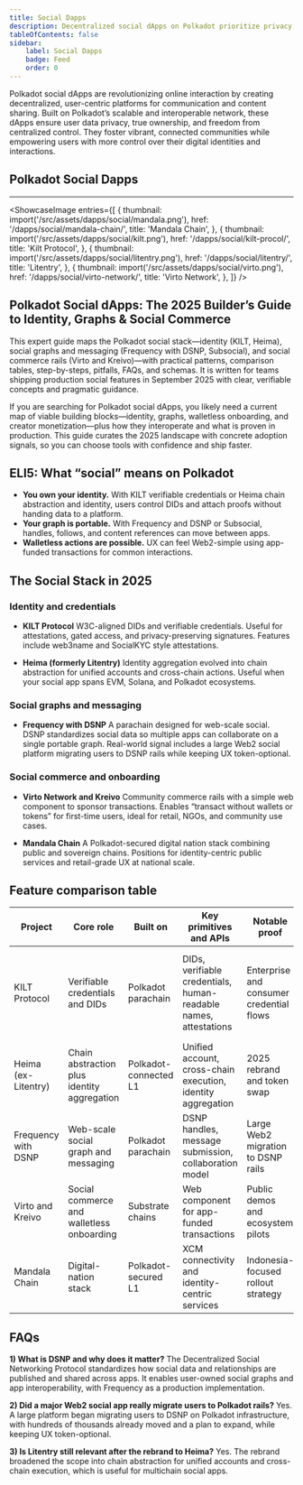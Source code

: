 ```yaml
---
title: Social Dapps 
description: Decentralized social dApps on Polkadot prioritize privacy, ownership, and freedom, transforming online interaction with scalable, user-centric platforms..
tableOfContents: false
sidebar: 
    label: Social Dapps
    badge: Feed
    order: 0
---
```




Polkadot social dApps are revolutionizing online interaction by creating decentralized, user-centric platforms for communication and content sharing. Built on Polkadot’s scalable and interoperable network, these dApps ensure user data privacy, true ownership, and freedom from centralized control. They foster vibrant, connected communities while empowering users with more control over their digital identities and interactions.

## Polkadot Social Dapps
----------------
<ShowcaseImage
  entries={[
    {
      thumbnail: import('/src/assets/dapps/social/mandala.png'),
      href: '/dapps/social/mandala-chain/',
      title: 'Mandala Chain',
      },
              {
      thumbnail: import('/src/assets/dapps/social/kilt.png'),
      href: '/dapps/social/kilt-procol/',
      title: 'Kilt Protocol',
    },
                  {
      thumbnail: import('/src/assets/dapps/social/litentry.png'),
      href: '/dapps/social/litentry/',
      title: 'Litentry',
    },
        {
      thumbnail: import('/src/assets/dapps/social/virto.png'),
      href: '/dapps/social/virto-network/',
      title: 'Virto Network',
      },
  ]}
/>

## Polkadot Social dApps: The 2025 Builder’s Guide to Identity, Graphs & Social Commerce
This expert guide maps the Polkadot social stack—identity (KILT, Heima), social graphs and messaging (Frequency with DSNP, Subsocial), and social commerce rails (Virto and Kreivo)—with practical patterns, comparison tables, step-by-steps, pitfalls, FAQs, and schemas. It is written for teams shipping production social features in September 2025 with clear, verifiable concepts and pragmatic guidance.

If you are searching for Polkadot social dApps, you likely need a current map of viable building blocks—identity, graphs, walletless onboarding, and creator monetization—plus how they interoperate and what is proven in production. This guide curates the 2025 landscape with concrete adoption signals, so you can choose tools with confidence and ship faster.

## ELI5: What “social” means on Polkadot
* **You own your identity.** With KILT verifiable credentials or Heima chain abstraction and identity, users control DIDs and attach proofs without handing data to a platform.
* **Your graph is portable.** With Frequency and DSNP or Subsocial, handles, follows, and content references can move between apps.
* **Walletless actions are possible.** UX can feel Web2-simple using app-funded transactions for common interactions.

## The Social Stack in 2025
### Identity and credentials
* **KILT Protocol**
  W3C-aligned DIDs and verifiable credentials. Useful for attestations, gated access, and privacy-preserving signatures. Features include web3name and SocialKYC style attestations.

* **Heima (formerly Litentry)**
  Identity aggregation evolved into chain abstraction for unified accounts and cross-chain actions. Useful when your social app spans EVM, Solana, and Polkadot ecosystems.

### Social graphs and messaging
* **Frequency with DSNP**
  A parachain designed for web-scale social. DSNP standardizes social data so multiple apps can collaborate on a single portable graph. Real-world signal includes a large Web2 social platform migrating users to DSNP rails while keeping UX token-optional.

### Social commerce and onboarding
* **Virto Network and Kreivo**
  Community commerce rails with a simple web component to sponsor transactions. Enables “transact without wallets or tokens” for first-time users, ideal for retail, NGOs, and community use cases.

* **Mandala Chain**
  A Polkadot-secured digital nation stack combining public and sovereign chains. Positions for identity-centric public services and retail-grade UX at national scale.


## Feature comparison table
| Project             | Core role                                   | Built on              | Key primitives and APIs                                          | Notable proof                                 | Ideal for                                                              |
| ------------------- | ------------------------------------------- | --------------------- | ---------------------------------------------------------------- | --------------------------------------------- | ---------------------------------------------------------------------- |
| KILT Protocol       | Verifiable credentials and DIDs             | Polkadot parachain    | DIDs, verifiable credentials, human-readable names, attestations | Enterprise and consumer credential flows      | Gated communities, compliance-aware onboarding, privacy-preserving SSO |
| Heima (ex-Litentry) | Chain abstraction plus identity aggregation | Polkadot-connected L1 | Unified account, cross-chain execution, identity aggregation     | 2025 rebrand and token swap                   | Multichain social UX spanning multiple ecosystems                      |
| Frequency with DSNP | Web-scale social graph and messaging        | Polkadot parachain    | DSNP handles, message submission, collaboration model            | Large Web2 migration to DSNP rails            | Consumer social at scale and multi-app graph sharing                   |
| Virto and Kreivo    | Social commerce and walletless onboarding   | Substrate chains      | Web component for app-funded transactions                        | Public demos and ecosystem pilots             | Retail and community transactions with minimal friction                |
| Mandala Chain       | Digital-nation stack                        | Polkadot-secured L1   | XCM connectivity and identity-centric services                   | Indonesia-focused rollout strategy            | Government and enterprise bridges to consumer UX                       |


## FAQs
**1) What is DSNP and why does it matter?**
The Decentralized Social Networking Protocol standardizes how social data and relationships are published and shared across apps. It enables user-owned social graphs and app interoperability, with Frequency as a production implementation.

**2) Did a major Web2 social app really migrate users to Polkadot rails?**
Yes. A large platform began migrating users to DSNP on Polkadot infrastructure, with hundreds of thousands already moved and a plan to expand, while keeping UX token-optional.

**3) Is Litentry still relevant after the rebrand to Heima?**
Yes. The rebrand broadened the scope into chain abstraction for unified accounts and cross-chain execution, which is useful for multichain social apps.